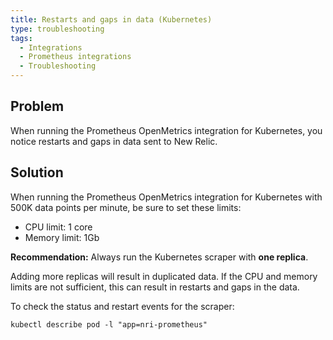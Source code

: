 ```yaml
---
title: Restarts and gaps in data (Kubernetes)
type: troubleshooting
tags:
  - Integrations
  - Prometheus integrations
  - Troubleshooting
---
```


## Problem

When running the Prometheus OpenMetrics integration for Kubernetes, you notice restarts and gaps in data sent to New Relic.

## Solution

When running the Prometheus OpenMetrics integration for Kubernetes with 500K data points per minute, be sure to set these limits:

* CPU limit: 1 core
* Memory limit: 1Gb

**Recommendation:** Always run the Kubernetes scraper with **one replica**.

Adding more replicas will result in duplicated data. If the CPU and memory limits are not sufficient, this can result in restarts and gaps in the data.

To check the status and restart events for the scraper:

```
kubectl describe pod -l "app=nri-prometheus"
```
